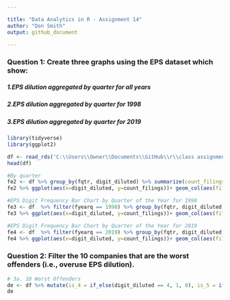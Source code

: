 ```yaml
---

title: "Data Analytics in R - Assignment 14"
author: "Don Smith"
output: github_document

---
```


### Question 1: Create three graphs using the EPS dataset which show:
##### 1.EPS dilution aggregated by quarter for all years
##### 2.EPS dilution aggregated by quarter for 1998
##### 3.EPS dilution aggregated by quarter for 2019

```r

library(tidyverse)
library(ggplot2)

df <- read_rds('C:\\Users\\Owner\\Documents\\GitHub\\r\\class assignments\\Data Analytics in R\\Assignment 14\\data\\EPS rounding_after class.rds')
head(df)

```

```r

#By quarter
fe2 <- df %>% group_by(fqtr, digit_diluted) %>% summarize(count_filings = n())
fe2 %>% ggplot(aes(x=digit_diluted, y=count_filings))+ geom_col(aes(fill=digit_diluted)) + facet_wrap(vars(as_factor(fqtr))) + theme_bw()

```

```r

#EPS Digit Frequency Bar Chart by Quarter of the Year for 1998
fe3 <- df  %>% filter(fyearq == 1998) %>% group_by(fqtr, digit_diluted, fyearq) %>% summarize(count_filings = n(), .groups = 'drop')
fe3 %>% ggplot(aes(x=digit_diluted, y=count_filings))+ geom_col(aes(fill=digit_diluted)) + facet_wrap(vars(as_factor(fqtr))) + theme_bw()

```

```r

#EPS Digit Frequency Bar Chart by Quarter of the Year for 2019
fe4 <- df  %>% filter(fyearq == 2019) %>% group_by(fqtr, digit_diluted, fyearq) %>% summarize(count_filings = n(), .groups = 'drop')
fe4 %>% ggplot(aes(x=digit_diluted, y=count_filings))+ geom_col(aes(fill=digit_diluted)) + facet_wrap(vars(as_factor(fqtr))) + theme_bw()

```


### Question 2: Filter the 10 companies that are the worst offenders (i.e., overuse EPS dilution).

```r

# 3a. 10 Worst Offenders
de <- df %>% mutate(is_4 = if_else(digit_diluted == 4, 1, 0), is_5 = if_else(digit_diluted == 5, 1, 0))  %>% group_by(tic, conm) %>% summarize(count_4s = sum(is_4), count_5s = sum(is_5), percent_4s = count_4s/length(is_4), percent_5s = count_5s/length(is_5), count_filings =n(), .groups = 'drop') %>% filter(count_filings > 56, percent_4s < 0.0118, percent_5s > .11)
de

```

